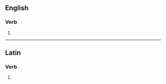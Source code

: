==English==

===Verb===
{{head|en|verb form}}

# {{en-third-person singular of|collude}}

----

==Latin==

===Verb===
{{la-verb-form|collūdēs}}

# {{inflection of|collūdō||2|s|futr|actv|indc|lang=la}}